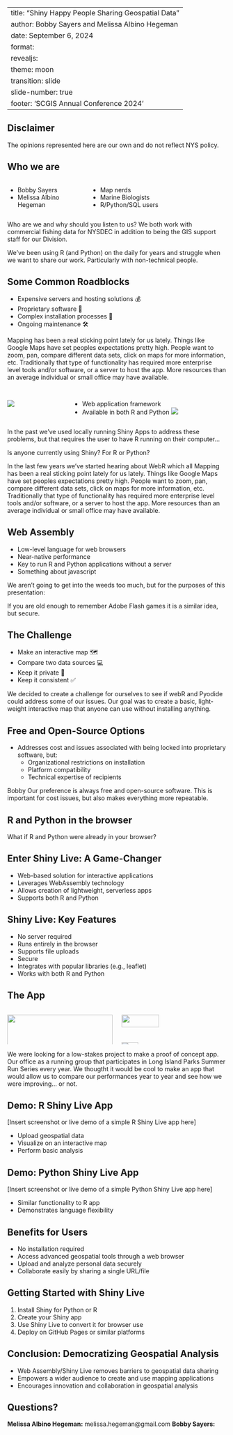 
---
title: "Shiny Happy People Sharing Geospatial Data"
author:  Bobby Sayers and Melissa Albino Hegeman
date: September 6, 2024
format: 
  revealjs:
    theme: moon
    transition: slide
    slide-number: true
    footer: 'SCGIS Annual Conference 2024'
---

## Disclaimer

The opinions represented here are our own and do not reflect NYS policy.


## Who we are

::: columns

::: {.column width="35%"}
- Bobby Sayers  
- Melissa Albino Hegeman  
:::

::: {.column width="65%"}
- Map nerds
- Marine Biologists  
- R/Python/SQL users

:::
:::

::: notes

Who are we and why should you listen to us?
We both work with commercial fishing data for NYSDEC in addition to being the GIS support staff for our Division. 

We've been using R (and Python) on the daily for years and struggle when we want to share our work. Particularly with non-technical people. 

:::

## Some Common Roadblocks

- Expensive servers and hosting solutions 💰  
- Proprietary software 💾
- Complex installation processes 🧩 
- Ongoing maintenance 🛠

::: notes
Mapping has been a real sticking point lately for us lately. Things like Google Maps have set peoples expectations pretty high. People want to zoom, pan, compare different data sets, click on maps for more information, etc. Traditionally that type of functionality has required more enterprise level tools and/or software, or a server to host the app. More resources than an average individual or small office may have available. 

:::

##

:::: columns

::: {.column}
![](assets/shiny.png)

:::

::: {.column}

- Web application framework
- Available in both R and Python
![](assets/webr.png)

:::

::::

::: notes

In the past we've used locally running Shiny Apps to address these problems, but that requires the user to have R running on their computer...

Is anyone currently using Shiny? For R or Python? 

In the last few years we've started hearing about WebR which all
Mapping has been a real sticking point lately for us lately. Things like Google Maps have set peoples expectations pretty high. People want to zoom, pan, compare different data sets, click on maps for more information, etc. Traditionally that type of functionality has required more enterprise level tools and/or software, or a server to host the app. More resources than an average individual or small office may have available. 

:::



## Web Assembly

- Low-level language for web browsers
- Near-native performance
- Key to run R and Python applications without a server
- Something about javascript

::: notes

We aren't going to get into the weeds too much, but for the purposes of this presentation: 

If you are old enough to remember Adobe Flash games it is a similar idea, but secure. 

:::


## The Challenge 

- Make an interactive map 🗺
- Compare two data sources 💻
- Keep it private 🔏
- Keep it consistent ✅


::: notes

We decided to create a challenge for ourselves to see if webR and Pyodide could address some of our issues. 
Our goal was to create a basic, light-weight interactive map that anyone can use without installing anything. 

:::

## Free and Open-Source Options

- Addresses cost and issues associated with being locked into proprietary software, but:
  - Organizational restrictions on installation
  - Platform compatibility
  - Technical expertise of recipients
  
::: notes
Bobby
Our preference is always free and open-source software. This is important for cost issues, but also makes everything more repeatable. 
:::


## R and Python in the browser

What if R and Python were already in your browser?

## Enter Shiny Live: A Game-Changer

- Web-based solution for interactive applications
- Leverages WebAssembly technology
- Allows creation of lightweight, serverless apps
- Supports both R and Python



## Shiny Live: Key Features

- No server required
- Runs entirely in the browser
- Supports file uploads
- Secure
- Integrates with popular libraries (e.g., leaflet)
- Works with both R and Python


## The App

:::: columns

::: {.column}
![](assets/run_dmr.jpg){width="100%"}
:::

::: {.column}

![](assets/jones_beach.jpg){height="60%"}

![](assets/summer_run.png){height="40%"}
:::
::::

::: notes

We were looking for a low-stakes project to make a proof of concept app. Our office as a running group that participates in Long Island Parks Summer Run Series every year. We thougtht it would be cool to make an app that would allow us to compare our performances year to year and see how we were improving... or not. 

:::


## Demo: R Shiny Live App

[Insert screenshot or live demo of a simple R Shiny Live app here]

- Upload geospatial data
- Visualize on an interactive map
- Perform basic analysis

## Demo: Python Shiny Live App

[Insert screenshot or live demo of a simple Python Shiny Live app here]

- Similar functionality to R app
- Demonstrates language flexibility

## Benefits for Users

- No installation required
- Access advanced geospatial tools through a web browser
- Upload and analyze personal data securely
- Collaborate easily by sharing a single URL/file

## Getting Started with Shiny Live

1. Install Shiny for Python or R
2. Create your Shiny app
3. Use Shiny Live to convert it for browser use
4. Deploy on GitHub Pages or similar platforms

## Conclusion: Democratizing Geospatial Analysis

- Web Assembly/Shiny Live removes barriers to geospatial data sharing
- Empowers a wider audience to create and use mapping applications
- Encourages innovation and collaboration in geospatial analysis

## Questions?

**Melissa Albino Hegeman:** melissa.hegeman@gmail.com
**Bobby Sayers:** 
